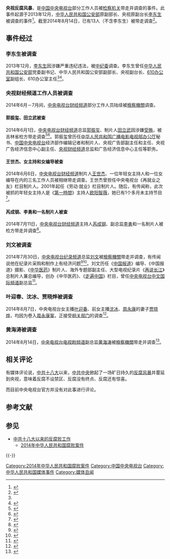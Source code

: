 {{title}}

'''央视反腐风暴'''，是[[中国中央电视台|中国中央电视台]]部分工作人员被[[中华人民共和国检察院列表|检察机关]]带走并调查的事件。此事件起源于2013年12月，[[中华人民共和国公安部|中华人民共和国公安部]]原副部长、央视原副台长[[李东生_(1955年)|李东生]]被调查的事件<ref name="央视员工">{{Cite web|url=http://news.hexun.com/2014-07-14/166581475.html|title=央视员工：在央视找不到“山头”只能默默无闻|accessdate=2017-09-16|author=|date=2014-07-14|work=|publisher=和讯网|archive-date=2017-09-16|archive-url=https://web.archive.org/web/20170916184937/http://news.hexun.com/2014-07-14/166581475.html|dead-url=no}}</ref>。截至2014年8月14日，已有13人（不含李东生）被带走调查<ref>{{Cite web|url=http://news.k618.cn/kx/201408/t20140801_5560282.html|title=央视已有9人被带走调查 媒体称利益膨胀滋生腐败|accessdate=2017-09-16|author=李文亚|date=2014-08-01|last=|work=|publisher=未来网|archive-url=https://web.archive.org/web/20160304104336/http://news.k618.cn/kx/201408/t20140801_5560282.html|archive-date=2016-03-04|dead-url=yes}}</ref>。

==事件经过==
===李东生被调查===
2013年12月，[[李东生_(1955年)|李东生]]因涉嫌严重违纪违法，被[[中国共产党中央纪律检查委员会|中纪委]]调查。李东生曾任[[中华人民共和国公安部|中华人民共和国公安部]]党委副书记、中华人民共和国公安部副部长、央视副台长、[[610办公室|610办公室]]副组长、610办公室主任<ref name="央视员工"></ref><ref name="zjw">{{cite news |title = 李东生涉嫌严重违纪违法接受组织调查 |url = http://www.mos.gov.cn/xwyw/201312/t20131220_15573.html |date = 2013-12-20 |accessdate = 2013-12-20 |newspaper = 中央纪律检查部网站 |archive-url = https://web.archive.org/web/20131223182014/http://www.mos.gov.cn/xwyw/201312/t20131220_15573.html |archive-date = 2013-12-23 |dead-url = yes }}</ref>。

===央视财经频道工作人员被调查===
2014年6月－7月间，[[中国中央电视台财经频道|中央电视台财经频道]]部分工作人员陆续被[[檢察機關|檢察機關]]调查。

====郭振玺、田立武被查====
2014年6月1日，[[中国中央电视台财经频道|中央电视台财经频道]]总监[[郭振玺|郭振玺]]、制片人[[田立武|田立武]]因涉嫌[[賄賂|受贿]]，被吉林省检方带走调查<ref>{{cite web|url=http://china.caixin.com/2014-06-01/100684980.html|title=央视财经频道总监郭振玺涉嫌受贿遭立案侦查|publisher=财新网|date=2014年6月1日|accessdate=2014-08-01|archive-date=2014-06-03|archive-url=https://web.archive.org/web/20140603023148/http://china.caixin.com/2014-06-01/100684980.html|dead-url=no}}</ref><ref>{{Cite web|url=http://finance.ifeng.com/a/20140603/12466322_0.shtml|title=央视郭振玺田立武涉嫌受贿被查 315晚会曾亮相|accessdate=2017-09-16|author=|date=2014-06-03|work=|publisher=凤凰网|archive-date=2017-09-16|archive-url=https://web.archive.org/web/20170916183052/http://finance.ifeng.com/a/20140603/12466322_0.shtml|dead-url=no}}</ref>。郭振玺曾历任[[国家广播电影电视总局|中华人民共和国广播电影电视部]][[办公厅|办公厅]]秘书、[[中国中央电视台|中国中央电视台]]经济部作编辑记者和制片人、央视广告部副主任和主任、央视广告经济信息中心副主任、[[中国中央电视台财经频道|央视财经频道]]总监和广告经济信息中心主任等职务。

====王世杰、女主持和女编导被查====
2014年6月6日，[[中国中央电视台财经频道|中央电视台财经频道]]制片人[[王世杰_(制片人)|王世杰]]、一位年轻女主持人和一位女编导在内的三名工作人员被相继带走调查。王世杰曾担任中央电视台《再就业之友》栏目制片人。2001年起任《劳动·就业》栏目制片人。随后，有传闻称，此次被抓的年轻女主持人是《[[第一時間|第一時間]]》主持人[[欧阳智薇|欧阳智薇]]，她已有1个多月未主持节目<ref>{{Cite web|url=http://finance.qq.com/a/20140718/010135.htm|title=传27岁欧阳智薇被带走调查 6月初最后公开亮相|accessdate=2017-09-16|author=|date=2014-07-18|work=|publisher=腾讯网|language=zh-CN|deadurl=yes|archiveurl=https://web.archive.org/web/20170916182911/http://finance.qq.com/a/20140718/010135.htm|archivedate=2017-09-16}}</ref>。

====芮成钢、李勇和一名制片人被查====
2014年7月11日，[[中国中央电视台财经频道|中央电视台财经频道]]主持人[[芮成钢|芮成钢]]、副总监[[李勇_(副总监)|李勇]]和一名制片人被检方带走并调查<ref>{{cite web|url=http://news.qq.com/a/20140712/022796.htm|title=央视财经频道副总监李勇及主持人芮成钢等被带走|date=2014年7月12日|publisher=腾讯网|language=zh-hans|accessdate=2014年8月1日|archive-date=2014年7月14日|archive-url=https://web.archive.org/web/20140714200725/http://news.qq.com/a/20140712/022796.htm|dead-url=no}}</ref>。

===刘文被调查===
2014年7月30日，[[中央电视台纪录频道|中央电视台纪录频道]]总监[[刘文_(总监)|刘文]]被[[檢察機關|檢察機關]]带走并调查，有传闻说他在纪录片采购和制作上有经济问题<ref>{{Cite web|url=http://news.ifeng.com/a/20140801/41392661_0.shtml|title=央视纪录频道总监刘文被带走 陈晓卿：昨天还一起开会|accessdate=2017-09-16|author=|date=2014-08-01|work=|publisher=凤凰网|archive-date=2017-08-15|archive-url=https://web.archive.org/web/20170815101613/http://news.ifeng.com/a/20140801/41392661_0.shtml|dead-url=no}}</ref><ref>{{Cite news|url=http://news.sina.com.cn/c/2014-07-31/224130610550.shtml|title=央视纪录频道总监刘文被带走|author=|date=2014-07-31|work=新浪网|accessdate=2017-09-16|archive-date=2017-08-15|archive-url=https://web.archive.org/web/20170815062105/http://news.sina.com.cn/c/2014-07-31/224130610550.shtml|dead-url=no}}</ref>。刘文历任《[[中国报道_(中国中央电视台)|中国报道]]》编导、《中国报道》摄影、《[[中华医药|中华医药]]》制片人、海外专题部副主任、大型电视纪录片《[[再说长江|再说长江]]》总制片人兼总编导，创办《中华医药》、《[[走遍中国|走遍中国]]》栏目，曾任[[中国中央电视台中文国际频道|中央电视台中文国际频道]]副总监<ref>{{Cite web|url=http://henan.people.com.cn/n/2014/0801/c356906-21843910.html|title=央视反腐风暴再起：纪录频道总监刘文被查|accessdate=2017-09-16|author=|date=2014-08-01|last=|work=|publisher=人民网|archive-date=2016-03-04|archive-url=https://web.archive.org/web/20160304105711/http://henan.people.com.cn/n/2014/0801/c356906-21843910.html|dead-url=yes}}</ref>。

=== 叶迎春、沈冰、贾晓烨被调查 ===
2014年8月7日，中央电视台女主播[[叶迎春|叶迎春]]、前女主播[[沈冰|沈冰]]、[[周永康|周永康]]的妻子[[贾晓烨|贾晓烨]]，均因为卷入[[周永康案|周永康案]]，正接受[[有关部门|相关部门]]的调查<ref>{{Cite news|url=http://www.ibtimes.com.cn/articles/38507/20140809/326787.htm|title=叶迎春、沈冰、贾晓烨被查 央视三大女主播如何卷入周永康案？|author=|last=|first=|date=2014-08-09|work=IBTimes 中文网|newspaper=|accessdate=2017-09-16|archive-url=https://web.archive.org/web/20170917032321/http://www.ibtimes.com.cn/articles/38507/20140809/326787.htm|archive-date=2017-09-17|dead-url=yes}}</ref>。

===黄海涛被调查===
2014年8月14日，[[中国中央电视台电视剧频道|中央电视台电视剧频道]]副总监[[黄海涛|黄海涛]]被[[檢察機關|檢察機關]]带走并调查<ref>{{Cite web|url=http://finance.ifeng.com/a/20140816/12937121_0.shtml|title=央视副总监被带走，又是下一个郭振玺？|accessdate=2017-09-16|author=|date=2014-08-16|work=|publisher=凤凰网|archive-date=2017-09-16|archive-url=https://web.archive.org/web/20170916183148/http://finance.ifeng.com/a/20140816/12937121_0.shtml|dead-url=no}}</ref>。

==相关评论==
有媒体评论说，[[中国共产党第十八次全国代表大会|中共十八大]]以来，[[中国共产党中央委员会|中共中央]]掀起了一场旷日持久的[[中共十八大以来的反腐败工作|反腐风暴]]并蔓延到央视，意味着反腐不设禁区、反腐没有终点、反腐还有惊喜。

而目前中央电视台官方并没有对此事进行评论。

== 参考文献 ==
{{Reflist|30em}}

== 参见 ==
{{Portal box|中华人民共和国|电视}}
* [[中共十八大以来的反腐败工作|中共十八大以来的反腐败工作]]
** [[2014年中华人民共和国腐败案件|2014年中华人民共和国腐败案件]]

{{-}}
{{中国中央电视台}}
{{中共十八大到十九大期间的反腐败工作}}

[[Category:2014年中华人民共和国腐败案件|Category:2014年中华人民共和国腐败案件]]
[[Category:中国中央电视台|Category:中国中央电视台]]
[[Category:中华人民共和国媒体事件|Category:中华人民共和国媒体事件]]
[[Category:媒体丑闻|Category:媒体丑闻]]